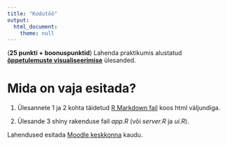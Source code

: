 ```yaml
---
title: "Kodutöö"
output: 
  html_document:
    theme: null
---
```



(**25 punkti + boonuspunktid**) Lahenda praktikumis alustatud [**õppetulemuste visualiseerimise**](../praktikum3_oppeained) ülesanded.

# Mida on vaja esitada?

1. Ülesannete 1 ja 2 kohta täidetud [R Markdown fail](../kodutood/kodutoo3.Rmd) koos html väljundiga.

2. Ülesande 3 shiny rakenduse fail *app.R* (või *server.R* ja *ui.R*).

Lahendused esitada [Moodle keskkonna](https://moodle.ut.ee/course/view.php?id=8013#section-1) kaudu.
